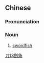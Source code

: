 {{also|剑鱼}}
==Chinese==
{{zh-forms|s=剑鱼}}

===Pronunciation===
{{zh-pron
|m=jiànyú
|mn=kiàm-hî/kiàm-hû
|w=2ji hhngg
|cat=n
}}

===Noun===
{{zh-noun}}

# [[swordfish]]

[[Category:zh:Fish|刀13劍魚]]